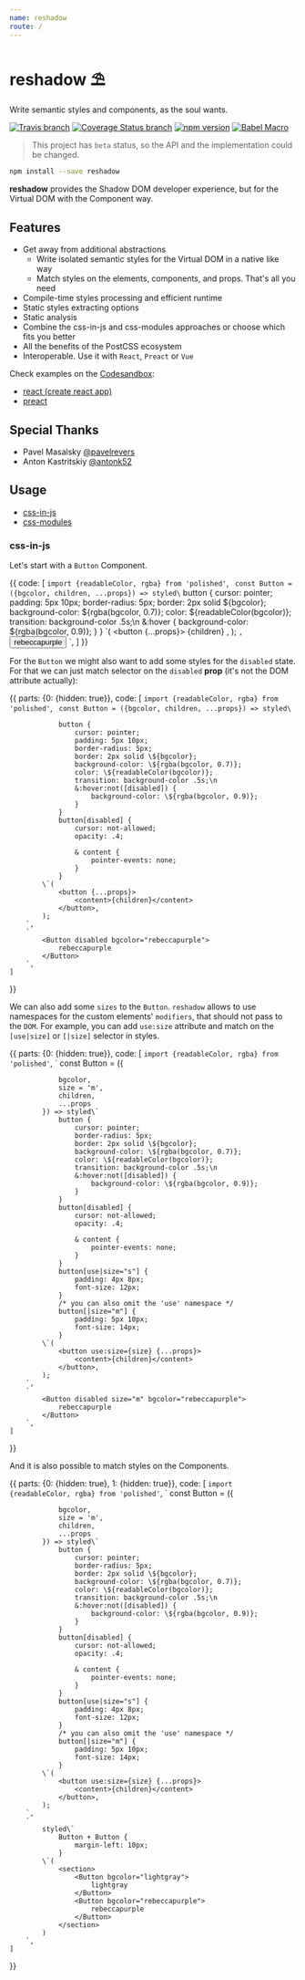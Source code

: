 ```yaml
---
name: reshadow
route: /
---
```




# reshadow ⛱️

Write semantic styles and components, as the soul wants.

[![Travis branch](https://img.shields.io/travis/cssinjs/styled-jss/master.svg?style=flat-square)](https://travis-ci.org/cssinjs/styled-jss)
[![Coverage Status branch](https://img.shields.io/coveralls/cssinjs/styled-jss/master.svg?style=flat-square)](https://img.shields.io/coveralls/cssinjs/styled-jss/master.svg?branch=master)
[![npm version](https://img.shields.io/npm/v/styled-jss.svg?style=flat-square)](https://www.npmjs.com/package/styled-jss)
[![Babel Macro](https://img.shields.io/badge/babel--macro-%F0%9F%8E%A3-f5da55.svg?style=flat-square)](https://github.com/kentcdodds/babel-plugin-macros)

> This project has `beta` status, so the API and the implementation could be changed.

```sh
npm install --save reshadow
```

**reshadow** provides the Shadow DOM developer experience, but for the Virtual DOM with the Component way.

## Features
- Get away from additional abstractions
    - Write isolated semantic styles for the Virtual DOM in a native like way
    - Match styles on the elements, components, and props. That's all you need
- Compile-time styles processing and efficient runtime
- Static styles extracting options
- Static analysis
- Combine the css-in-js and css-modules approaches or choose which fits you better
- All the benefits of the PostCSS ecosystem
- Interoperable. Use it with `React`, `Preact` or `Vue`

Check examples on the [Сodesandbox](https://codesandbox.io):
- [react (create react app)](https://codesandbox.io/s/o9w535k0z6)
- [preact](https://codesandbox.io/s/o5jrpk0zm5)

## Special Thanks

- Pavel Masalsky [@pavelrevers](https://github.com/pavelrevers)
- Anton Kastritskiy [@antonk52](https://github.com/antonk52)

## Usage

- [css-in-js](##css-in-js)
- [css-modules](##css-modules)

### css-in-js

Let's start with a `Button` Component.

<Editor filename={__filename}>{{
    code: [
        `import {readableColor, rgba} from 'polished'`,
        `
            const Button = ({bgcolor, children, ...props}) => styled\`
                button {
                    cursor: pointer;
                    padding: 5px 10px;
                    border-radius: 5px;
                    border: 2px solid \${bgcolor};
                    background-color: \${rgba(bgcolor, 0.7)};
                    color: \${readableColor(bgcolor)};
                    transition: background-color .5s;\n
                    &:hover {
                        background-color: \${rgba(bgcolor, 0.9)};
                    }
                }
            \`(
                <button {...props}>
                    {children}
                </button>,
            );
        `,
        `
            <Button bgcolor="rebeccapurple">
                rebeccapurple
            </Button>
        `,
    ]
}}
</Editor>

For the `Button` we might also want to add some styles for the `disabled` state. For that we can just match selector on the `disabled` **prop** (it's not the DOM attribute actually):

<Editor filename={__filename}>{{
    parts: {0: {hidden: true}},
    code: [
        `import {readableColor, rgba} from 'polished'`,
        `
            const Button = ({bgcolor, children, ...props}) => styled\`

                button {
                    cursor: pointer;
                    padding: 5px 10px;
                    border-radius: 5px;
                    border: 2px solid \${bgcolor};
                    background-color: \${rgba(bgcolor, 0.7)};
                    color: \${readableColor(bgcolor)};
                    transition: background-color .5s;\n
                    &:hover:not([disabled]) {
                        background-color: \${rgba(bgcolor, 0.9)};
                    }
                }
                button[disabled] {
                    cursor: not-allowed;
                    opacity: .4;

                    & content {
                        pointer-events: none;
                    }
                }
            \`(
                <button {...props}>
                    <content>{children}</content>
                </button>,
            );
        `,
        `
            <Button disabled bgcolor="rebeccapurple">
                rebeccapurple
            </Button>
        `,
    ]
}}
</Editor>

We can also add some `sizes` to the `Button`. `reshadow` allows to use namespaces for the custom elements' `modifiers`, that should not pass to the `DOM`. For example, you can add `use:size` attribute and match on the `[use|size]` or `[|size]` selector in styles.

<Editor filename={__filename}>{{
    parts: {0: {hidden: true}},
    code: [
        `import {readableColor, rgba} from 'polished'`,
        `
            const Button = ({

                bgcolor,
                size = 'm',
                children,
                ...props
            }) => styled\`
                button {
                    cursor: pointer;
                    border-radius: 5px;
                    border: 2px solid \${bgcolor};
                    background-color: \${rgba(bgcolor, 0.7)};
                    color: \${readableColor(bgcolor)};
                    transition: background-color .5s;\n
                    &:hover:not([disabled]) {
                        background-color: \${rgba(bgcolor, 0.9)};
                    }
                }
                button[disabled] {
                    cursor: not-allowed;
                    opacity: .4;

                    & content {
                        pointer-events: none;
                    }
                }
                button[use|size="s"] {
                    padding: 4px 8px;
                    font-size: 12px;
                }
                /* you can also omit the 'use' namespace */
                button[|size="m"] {
                    padding: 5px 10px;
                    font-size: 14px;
                }
            \`(
                <button use:size={size} {...props}>
                    <content>{children}</content>
                </button>,
            );
        `,
        `
            <Button disabled size="m" bgcolor="rebeccapurple">
                rebeccapurple
            </Button>
        `,
    ]
}}
</Editor>

And it is also possible to match styles on the Components.

<Editor filename={__filename}>{{
    parts: {0: {hidden: true}, 1: {hidden: true}},
    code: [
        `import {readableColor, rgba} from 'polished'`,
        `
            const Button = ({

                bgcolor,
                size = 'm',
                children,
                ...props
            }) => styled\`
                button {
                    cursor: pointer;
                    border-radius: 5px;
                    border: 2px solid \${bgcolor};
                    background-color: \${rgba(bgcolor, 0.7)};
                    color: \${readableColor(bgcolor)};
                    transition: background-color .5s;\n
                    &:hover:not([disabled]) {
                        background-color: \${rgba(bgcolor, 0.9)};
                    }
                }
                button[disabled] {
                    cursor: not-allowed;
                    opacity: .4;

                    & content {
                        pointer-events: none;
                    }
                }
                button[use|size="s"] {
                    padding: 4px 8px;
                    font-size: 12px;
                }
                /* you can also omit the 'use' namespace */
                button[|size="m"] {
                    padding: 5px 10px;
                    font-size: 14px;
                }
            \`(
                <button use:size={size} {...props}>
                    <content>{children}</content>
                </button>,
            );
        `,
        `
            styled\`
                Button + Button {
                    margin-left: 10px;
                }
            \`(
                <section>
                    <Button bgcolor="lightgray">
                        lightgray
                    </Button>
                    <Button bgcolor="rebeccapurple">
                        rebeccapurple
                    </Button>
                </section>
            )
        `,
    ]
}}
</Editor>

